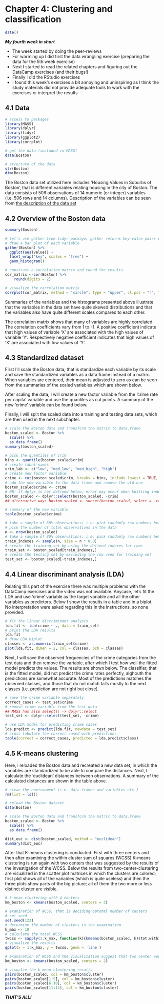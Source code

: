 # Chapter 4: Clustering and classification


```r
date()

```

**_My fourth week in short_**

- The week started by doing the peer-reviews
- For warming up I did first the data wrangling exercise (preparing the data for the 5th week exercise)
- Next I started to read the related chapters and figuring out the DataCamp exercises (and their bugs!)
- Finally I did the RStudio exercises
- I found this week's exercises a bit annoying and uninspiring as I think the study materials did not provide adequate tools to work with the exercises or interpret the results

## 4.1 Data
```r
# access to packages
library(MASS)
library(dplyr)
library(tidyr)
library(ggplot2)
library(corrplot)

# get the data (included in MASS)
data(Boston)

# structure of the data
str(Boston)
dim(Boston)

```

The Boston data set utilized here includes 'Housing Values in Suburbs of Boston', that is different variables relating housing in the city of Boston. The data consists of 506 observations of 14 numeric (or integer) variables (i.e. 506 rows and 14 columns). Description of the variables can be seen from [the description of the data set](https://stat.ethz.ch/R-manual/R-devel/library/MASS/html/Boston.html)

## 4.2 Overview of the Boston data

```r
summary(Boston)

# let's use gather from tidyr-package; gather returns key-value pairs of variables
# draw a bar plot of each variable
gather(Boston) %>% 
  ggplot(aes(value)) + 
  facet_wrap("key", scales = "free") +
  geom_histogram()

# construct a correlation matrix and round the results
cor_matrix <-cor(Boston) %>%
    round(digits = 2)

# visualize the correlation matrix
corrplot(cor_matrix, method = "circle", type = "upper", cl.pos = "r", tl.pos = "d", tl.cex = 0.8)

```

Summaries of the variables and the histograms presented above illustrate that the variables in the data set have quite skewed distributions and that the variables also have quite different scales compared to each other. 

The correlation matrix shows that many of variables are highly correlated. The correlation coefficients vary from 1 to -1. A positive coefficient indicate that high values of variable 'X' are associated with the high values of variable 'Y'. Respectively negative coefficient indicates that high values of 'X' are associated with low values of 'Y'.

## 4.3 Standardized dataset 

First I'll scale the Boston data, that is standardize each variable by its scale and save the standardized variables as a data.frame instead of a matrix. When variables are centered, their mean is adjusted to zero as can be seen from the summaries of the scaled variables which are shown below.

After scaling the data, I will create a new factor variable from the 'crime rate per capita' variable and use the quantiles as cut points. A summary of the new 'crime' variable can be found below.

Finally, I will split the scaled data into a training and testing data sets, which are then used in the next subchapter.

```r

# scale the Boston data and transform the matrix to data.frame
boston_scaled <- Boston %>%
  scale() %>%
  as.data.frame()
summary(boston_scaled)

# pick the quantiles of crim
bins <- quantile(boston_scaled$crim)
# create label names
crim_lab <- c("low", "med_low", "med_high", "high")
# create new factor variable
crime <- cut(boston_scaled$crim, breaks = bins, include.lowest = TRUE, labels = crim_lab)
# add the new variable to the data frame and remove the old one
boston_scaled$crime <- crime
# NB: if dplyr is not defined below, error may occur when knitting index-file, because tries to use different package!
boston_scaled <- dplyr::select(boston_scaled, -crim)
## alternative way: boston_scaled <- subset(boston_scaled, select = -crim)

# summary of the new variable
table(boston_scaled$crime)

# take a sample of 80% observations; i.e. pick randomly row numbers between 1 and 0.8 x rows
# pick the number of total observations in the data
n <- nrow(boston_scaled)
# take a sample of 80% observations; i.e. pick randomly row numbers between 1 and 0.8 x rows
train_indexes <- sample(n, size = n * 0.8)
# create the training set by using the defined indexes for rows
train_set <- boston_scaled[train_indexes,]
# create the testing set by excluding the row used for training set
test_set <- boston_scaled[-train_indexes,]

```


## 4.4 Linear discriminant analysis (LDA)

Relating this part of the exercise there was multiple problems with the DataCamp exercises and the video was not available. Anycase, let's fit the LDA and use 'crime' variable as the target variable and all the other variables as predictors. Below I show the results in a table and in a biplot. No interpretation were asked regarding this in the instructions, so none provided.


```r
# fit the linear discriminant analysis
lda.fit <- lda(crime ~ ., data = train_set)
# print the LDA results
lda.fit
# draw LDA biplot
classes <- as.numeric(train_set$crime)
plot(lda.fit, dimen = 2, col = classes, pch = classes)

```

Next, I will save the observed frequencies of the crime categories from the test data and then remove the variable, after which I test how well the fitted model predicts the values. The results are shown below. The classifier, that is the fitted model, did not predict the crime rates perfectly, alghouth the predictions are somewhat accurate. Most of the predictions matches the observed classes, and those that do not match falls mostly to the next classes (i.e. prediction are not right but close).


```r
# save the crime variable separately
correct_cases <- test_set$crime
# remove crime variable from the test data
## MASS has also select() -> dplyr::select
test_set <- dplyr::select(test_set, -crime)

# use LDA model for predicting crime cases
lda.predict <- predict(lda.fit, newdata = test_set)
# cross tabulate the correct cased with predictions
table(correct = correct_cases, predicted = lda.predict$class)

```

## 4.5 K-means clustering 

Here, I reloaded the Boston data and recreated a new data set, in which the variables are standardized to be able to compare the distances. Next, I calculate the 'euclidean' distances between observations. A summary of the calculated distances are shown in the table above. 

```r
# clean the environment (i.e. data.frames and variables etc.)
rm(list = ls())

# reload the Boston dataset
data(Boston)

# scale the Boston data and transform the matrix to data.frame
boston_scaled <- Boston %>%
  scale() %>%
  as.data.frame()

dist_euc <- dist(boston_scaled, method = "euclidean")
summary(dist_euc)

```
After that K-means clustering is conducted. First with three centers and then after examining the within cluster sum of squares (WCSS) K-means clustering is run again with two centers that was suggested by the results of the investigation of the WCSS. Below the results from two-center-clustering are visualized in the scatter plot matrices in which the clusters are colored; first plot shows all of the variables (which is quite useless) and then the three plots show parts of the big picture; all of them the two more or less distinct cluster are visible.

```r

# k-mean clustering with 4 centers
km_boston <- kmeans(boston_scaled, centers = 3)

# examination of WCSS, that is deciding optomal number of centers
# set seed
set.seed(123)
# determine the number of clusters in the examination
k_max <- 10
# calculate the total WCSS
twcss <- sapply(1:k_max, function(k){kmeans(boston_scaled, k)$tot.withinss})
# visualize the results
qplot(x = 1:k_max, y = twcss, geom = 'line')

# examination of WCSS and the visualization suggest that two center would be optimal
km_boston <- kmeans(boston_scaled, centers = 2)

# visualze the k-mean clustering results
pairs(boston_scaled, col = km_boston$cluster)
pairs(boston_scaled[1:5], col = km_boston$cluster)
pairs(boston_scaled[6:10], col = km_boston$cluster)
pairs(boston_scaled[11:14], col = km_boston$cluster)
```


**_THAT'S ALL!_**
